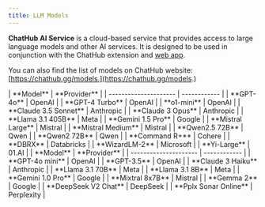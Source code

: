 ```yaml
---
title: LLM Models
---
```


**ChatHub AI Service** is a cloud-based service that provides access to large language models and other AI services. It is designed to be used in conjunction with the ChatHub extension and [web app](https://app.chathub.gg/?utm_source=doc).

You can also find the list of models on ChatHub website: [https://chathub.gg/models.](https://chathub.gg/models.)

<Tabs>
  <Tab title="Advanced Models">
    | **Model**             | **Provider** |
    | --------------------- | ------------ |
    | **GPT-4o**            | OpenAI       |
    | **GPT-4 Turbo**       | OpenAI       |
    | **o1-mini**           | OpenAI       |
    | **Claude 3.5 Sonnet** | Anthropic    |
    | **Claude 3 Opus**     | Anthropic    |
    | **Llama 3.1 405B**    | Meta         |
    | **Gemini 1.5 Pro**    | Google       |
    | **Mistral Large**     | Mistral      |
    | **Mistral Medium**    | Mistral      |
    | **Qwen2.5 72B**       | Qwen         |
    | **Qwen2 72B**         | Qwen         |
    | **Command R+**        | Cohere       |
    | **DBRX**              | Databricks   |
    | **WizardLM-2**        | Microsoft    |
    | **Yi-Large**          | 01.AI        |
  </Tab>

  <Tab title="Basic Models">
    | **Model**             | **Provider** |
    | --------------------- | ------------ |
    | **GPT-4o mini**       | OpenAI       |
    | **GPT-3.5**           | OpenAI       |
    | **Claude 3 Haiku**    | Anthropic    |
    | **Llama 3.1 70B**     | Meta         |
    | **Llama 3.1 8B**      | Meta         |
    | **Gemini 1.0 Pro**    | Google       |
    | **Mixtral 8x7B**      | Mistral      |
    | **Gemma 2**           | Google       |
    | **DeepSeek V2 Chat**  | DeepSeek     |
    | **Pplx Sonar Online** | Perplexity   |
  </Tab>
</Tabs>